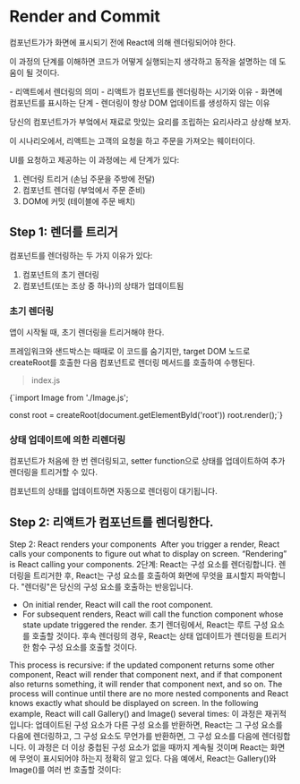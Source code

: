 

# Render and Commit 


컴포넌트가가 화면에 표시되기 전에 React에 의해 렌더링되어야 한다.

이 과정의 단계를 이해하면 코드가 어떻게 실행되는지 생각하고 동작을 설명하는 데 도움이 될 것이다.

<WhiteCard title='You will learn'>
- 리액트에서 렌더링의 의미
- 리액트가 컴포넌트를 렌더링하는 시기와 이유
- 화면에 컴포넌트를 표시하는 단계
- 렌더링이 항상 DOM 업데이트를 생성하지 않는 이유
</WhiteCard>


당신의 컴포넌트가가 부엌에서 재료로 맛있는 요리를 조립하는 요리사라고 상상해 보자.

이 시나리오에서, 리액트는 고객의 요청을 하고 주문을 가져오는 웨이터이다.

UI를 요청하고 제공하는 이 과정에는 세 단계가 있다:

1. 렌더링 트리거 (손님 주문을 주방에 전달)
2. 컴포넌트 렌더링 (부엌에서 주문 준비)
3. DOM에 커밋 (테이블에 주문 배치)


## Step 1: 렌더를 트리거

컴포넌트를 렌더링하는 두 가지 이유가 있다:

1. 컴포넌트의 초기 렌더링
2. 컴포넌트(또는 조상 중 하나)의 상태가 업데이트됨

### 초기 렌더링

앱이 시작될 때, 초기 렌더링을 트리거해야 한다.

프레임워크와 샌드박스는 때때로 이 코드를 숨기지만, target DOM 노드로 createRoot를 호출한 다음 컴포넌트로 렌더링 메서드를 호출하여 수행된다.

> index.js

<CodeBlock>
{`import Image from './Image.js';

const root = createRoot(document.getElementById('root'))
root.render(<Image />);`}
</CodeBlock>

### 상태 업데이트에 의한 리렌더링

컴포넌트가 처음에 한 번 렌더링되고, setter function으로 상태를 업데이트하여 추가 렌더링을 트리거할 수 있다.

컴포넌트의 상태를 업데이트하면 자동으로 렌더링이 대기됩니다.

## Step 2: 리액트가 컴포넌트를 렌더링한다.

Step 2: React renders your components 
After you trigger a render, React calls your components to figure out what to display on screen. “Rendering” is React calling your components.
2단계: React는 구성 요소를 렌더링합니다. 렌더링을 트리거한 후, React는 구성 요소를 호출하여 화면에 무엇을 표시할지 파악합니다. "렌더링"은 당신의 구성 요소를 호출하는 반응입니다.
* On initial render, React will call the root component.
* For subsequent renders, React will call the function component whose state update triggered the render.
초기 렌더링에서, React는 루트 구성 요소를 호출할 것이다. 후속 렌더링의 경우, React는 상태 업데이트가 렌더링을 트리거한 함수 구성 요소를 호출할 것이다.


This process is recursive: if the updated component returns some other component, React will render that component next, and if that component also returns something, it will render that component next, and so on. The process will continue until there are no more nested components and React knows exactly what should be displayed on screen.
In the following example, React will call Gallery() and  Image() several times:
이 과정은 재귀적입니다: 업데이트된 구성 요소가 다른 구성 요소를 반환하면, React는 그 구성 요소를 다음에 렌더링하고, 그 구성 요소도 무언가를 반환하면, 그 구성 요소를 다음에 렌더링합니다. 이 과정은 더 이상 중첩된 구성 요소가 없을 때까지 계속될 것이며 React는 화면에 무엇이 표시되어야 하는지 정확히 알고 있다. 다음 예에서, React는 Gallery()와 Image()를 여러 번 호출할 것이다:
